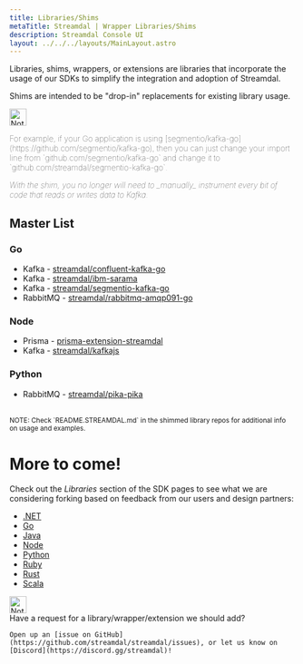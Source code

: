 ```yaml
---
title: Libraries/Shims
metaTitle: Streamdal | Wrapper Libraries/Shims
description: Streamdal Console UI
layout: ../../../layouts/MainLayout.astro
---
```



<Changes />

Libraries, shims, wrappers, or extensions are libraries that incorporate the
usage of our SDKs to simplify the integration and adoption of Streamdal.

Shims are intended to be "drop-in" replacements for existing library usage.

<Notification type="note">
    <img src={tip} alt="Note" width="30px" height="30px" />
    <div class="prose-md prose-p:my-2 prose-a:text-purple-dark prose-a:underline">
        <p style="font-weight: lighter;">For example, if your Go application is using [segmentio/kafka-go](https://github.com/segmentio/kafka-go),
        then you can just change your import line from `github.com/segmentio/kafka-go`
        and change it to `github.com/streamdal/segmentio-kafka-go`.</p>
        <p style="font-weight: lighter; font-style: italic;">With the shim, you no longer will need to _manually_ instrument every bit of code that reads or writes data to Kafka.</p>
    </div>
</Notification>

## Master List

### Go

- Kafka - [streamdal/confluent-kafka-go](https://github.com/streamdal/confluent-kafka-go/)
- Kafka - [streamdal/ibm-sarama](https://github.com/streamdal/ibm-sarama)
- Kafka - [streamdal/segmentio-kafka-go](https://github.com/streamdal/segmentio-kafka-go)
- RabbitMQ - [streamdal/rabbitmq-amqp091-go](https://github.com/streamdal/rabbitmq-amqp091-go)

### Node
- Prisma - [prisma-extension-streamdal](https://github.com/streamdal/prisma-extension-streamdal)
- Kafka - [streamdal/kafkajs](https://github.com/streamdal/kafkajs)

### Python
- RabbitMQ - [streamdal/pika-pika](https://github.com/streamdal/pika-pika)

<br/>
<sub>NOTE: Check `README.STREAMDAL.md` in the shimmed library repos for additional
    info on usage and examples.</sub>

# More to come!

Check out the *Libraries* section of the SDK pages to see what we are
considering forking based on feedback from our users and design partners:

- [.NET](/en/sdks/dotnet)
- [Go](/en/sdks/go)
- [Java](/en/sdks/java)
- [Node](/en/sdks/node)
- [Python](/en/sdks/python)
- [Ruby](/en/sdks/ruby)
- [Rust](/en/sdks/rust)
- [Scala](/en/sdks/scala)


<Notification type="note">
  <img src={tip} alt="Note" width="30px" height="30px" />
  <div class="prose-md prose-p:my-2 prose-a:text-purple-dark prose-a:underline">
    Have a request for a library/wrapper/extension we should add?

    Open up an [issue on GitHub](https://github.com/streamdal/streamdal/issues), or let us know on [Discord](https://discord.gg/streamdal)!
  </div>
</Notification>
